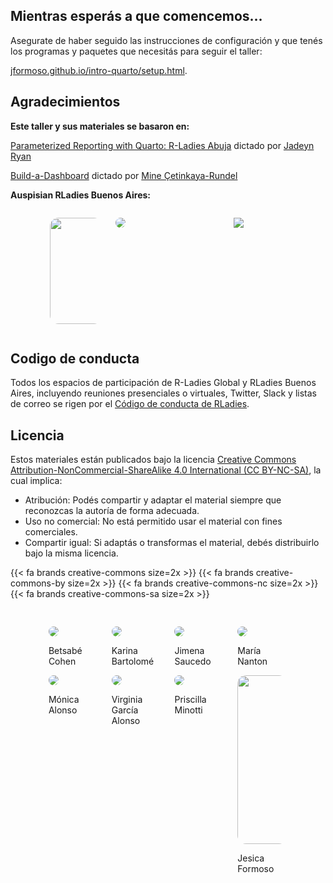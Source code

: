 ## Mientras esperás a que comencemos...

Asegurate de haber seguido las instrucciones de configuración y que tenés los programas y paquetes que necesitás para seguir el taller:

[jformoso.github.io/intro-quarto/setup.html](https://jformoso.github.io/quarto-rladiesBA/setup.html).

## Agradecimientos

**Este taller y sus materiales se basaron en:**

[Parameterized Reporting with Quarto: R-Ladies Abuja](https://github.com/jadeynryan/parameterized-quarto-workshop) dictado por [Jadeyn Ryan](https://jadeyryan.com/)

[Build-a-Dashboard](https://posit-conf-2024.github.io/quarto-dashboards/) dictado por [Mine Çetinkaya-Rundel](https://mine-cr.com/)\

**Auspisian RLadies Buenos Aires:**

::: columns
::: {.column width="10%"}
:::

::: {.column width="20%"}
![](images/rladies-logo.png){style="border-radius:1em;margin-top:auto" width="170"}
:::

::: {.column width="40%"}
![](images/rconsortium.png){style="border-radius:1em;margin-top:auto"}
:::

::: {.column width="20%"}
![](images/clipboard-672291485.png)
:::

::: {.column width="10%"}
:::
:::

## Codigo de conducta

Todos los espacios de participación de R-Ladies Global y RLadies Buenos Aires, incluyendo reuniones presenciales o virtuales, Twitter, Slack y listas de correo se rigen por el [Código de conducta de RLadies](https://github.com/rladies/.github/blob/master/CODE_OF_CONDUCT.md#spanish).

## Licencia

Estos materiales están publicados bajo la licencia [Creative Commons Attribution-NonCommercial-ShareAlike 4.0 International (CC BY-NC-SA)](https://creativecommons.org/licenses/by-nc-sa/4.0/), la cual implica:

-   Atribución: Podés compartir y adaptar el material siempre que reconozcas la autoría de forma adecuada.
-   Uso no comercial: No está permitido usar el material con fines comerciales.
-   Compartir igual: Si adaptás o transformas el material, debés distribuirlo bajo la misma licencia.

{{< fa brands creative-commons size=2x >}} {{< fa brands creative-commons-by size=2x >}} {{< fa brands creative-commons-nc size=2x >}} {{< fa brands creative-commons-sa size=2x >}}

## 

::: columns
::: {.column width="10%"}
:::

::: {.column width="20%"}
![](images/betsy2.png){style="border-radius:1em;margin-top:auto"}

Betsabé Cohen\

![](images/moni.jpg){style="border-radius:1em;margin-top:auto"}

Mónica Alonso
:::

::: {.column width="20%"}
![](images/kari.jpg){style="border-radius:1em;margin-top:auto"}

Karina Bartolomé

![](images/vir.jpg){style="border-radius:1em;margin-top:auto"}

Virginia García Alonso
:::

::: {.column width="20%"}
![](images/jime.png){style="border-radius:1em;margin-top:auto"}

Jimena Saucedo

![](images/pri.jpg){style="border-radius:1em;margin-top:auto"}

Priscilla Minotti
:::

::: {.column width="20%"}
![](images/maria.jpg){style="border-radius:1em;margin-top:auto"}

María Nanton

![](images/jesi.png){style="border-radius:1em;margin-top:auto" width="270"}

Jesica Formoso
:::

::: {.column width="10%"}
:::
:::
